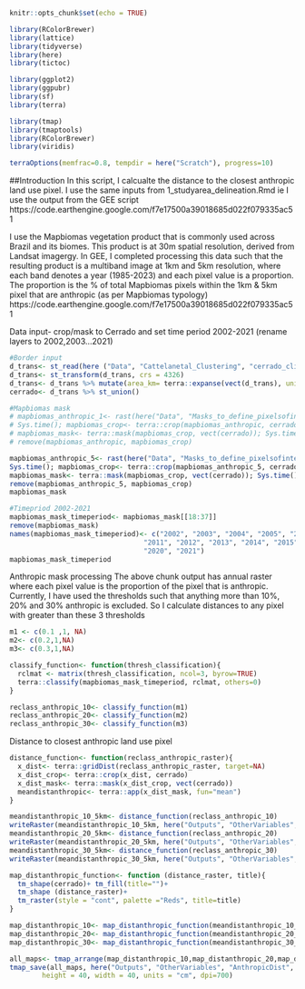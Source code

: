 ```r
knitr::opts_chunk$set(echo = TRUE)
```

```r
library(RColorBrewer)
library(lattice)
library(tidyverse)
library(here)
library(tictoc)

library(ggplot2)
library(ggpubr)
library(sf)
library(terra)

library(tmap)
library(tmaptools)
library(RColorBrewer)
library(viridis)

terraOptions(memfrac=0.8, tempdir = here("Scratch"), progress=10)
```
##Introduction
In this script, I calcualte the distance to the closest anthropic land use pixel.
I use the same inputs from 1_studyarea_delineation.Rmd ie I use the output
from the GEE script https://code.earthengine.google.com/f7e17500a39018685d022f079335ac51

I use the Mapbiomas vegetation product that is commonly used across Brazil and its biomes. 
This product is at 30m spatial resolution, derived from Landsat imagergy. In GEE, I completed 
processing this data such that the resulting product is a multiband image at 1km and 5km resolution,
where each band denotes a year (1985-2023) and each pixel value is a proportion. The 
proportion is the % of total Mapbiomas pixels within the 1km & 5km pixel that are anthropic (as per
Mapbiomas typology)
https://code.earthengine.google.com/f7e17500a39018685d022f079335ac51

Data input- crop/mask to Cerrado and set time period 2002-2021 (rename layers to 2002,2003...2021)
```r
#Border input
d_trans<- st_read(here ("Data", "Cattelanetal_Clustering", "cerrado_climate_zones.shp"))
d_trans<- st_transform(d_trans, crs = 4326)
d_trans<- d_trans %>% mutate(area_km= terra::expanse(vect(d_trans), unit="km"))
cerrado<- d_trans %>% st_union()

#Mapbiomas mask
# mapbiomas_anthropic_1<- rast(here("Data", "Masks_to_define_pixelsofinterest", "mapbiomas_anthropic_mask", "Mapbiomass_anthropic_LULC_mask.tif"))
# Sys.time(); mapbiomas_crop<- terra::crop(mapbiomas_anthropic, cerrado)
# mapbiomas_mask<- terra::mask(mapbiomas_crop, vect(cerrado)); Sys.time()
# remove(mapbiomas_anthropic, mapbiomas_crop)

mapbiomas_anthropic_5<- rast(here("Data", "Masks_to_define_pixelsofinterest", "mapbiomas_anthropic_mask", "Mapbiomass_anthropic_LULC_mask_5km.tif"))
Sys.time(); mapbiomas_crop<- terra::crop(mapbiomas_anthropic_5, cerrado)
mapbiomas_mask<- terra::mask(mapbiomas_crop, vect(cerrado)); Sys.time()
remove(mapbiomas_anthropic_5, mapbiomas_crop)
mapbiomas_mask

#Timepriod 2002-2021
mapbiomas_mask_timeperiod<- mapbiomas_mask[[18:37]]
remove(mapbiomas_mask)
names(mapbiomas_mask_timeperiod)<- c("2002", "2003", "2004", "2005", "2006", "2007", "2008", "2009", "2010",
                                 "2011", "2012", "2013", "2014", "2015", "2016", "2017", "2018", "2019",
                                 "2020", "2021")
mapbiomas_mask_timeperiod
```

Anthropic mask processing
The above chunk output has annual raster where each pixel value is the proportion of the pixel
that is anthropic. Currently, I have used the thresholds such that anything more than
10%, 20% and 30% anthropic is excluded. So I calculate distances to any pixel with greater than
these 3 thresholds 

```r
m1 <- c(0.1 ,1, NA)
m2<- c(0.2,1,NA)
m3<- c(0.3,1,NA)

classify_function<- function(thresh_classification){
  rclmat <- matrix(thresh_classification, ncol=3, byrow=TRUE)
  terra::classify(mapbiomas_mask_timeperiod, rclmat, others=0)
}

reclass_anthropic_10<- classify_function(m1)
reclass_anthropic_20<- classify_function(m2)
reclass_anthropic_30<- classify_function(m3)

```

Distance to closest anthropic land use pixel
```r
distance_function<- function(reclass_anthropic_raster){
  x_dist<- terra::gridDist(reclass_anthropic_raster, target=NA)
  x_dist_crop<- terra::crop(x_dist, cerrado)
  x_dist_mask<- terra::mask(x_dist_crop, vect(cerrado))
  meandistanthropic<- terra::app(x_dist_mask, fun="mean")
}

meandistanthropic_10_5km<- distance_function(reclass_anthropic_10)
writeRaster(meandistanthropic_10_5km, here("Outputs", "OtherVariables", "AnthropicDist", "5km_meandist_10thresholdsanthropicpixel.tif"), overwrite=T)
meandistanthropic_20_5km<- distance_function(reclass_anthropic_20)
writeRaster(meandistanthropic_20_5km, here("Outputs", "OtherVariables", "AnthropicDist", "5km_meandist_20thresholdsanthropicpixel.tif"), overwrite=T)
meandistanthropic_30_5km<- distance_function(reclass_anthropic_30)
writeRaster(meandistanthropic_30_5km, here("Outputs", "OtherVariables", "AnthropicDist", "5km_meandist_30thresholdsanthropicpixel.tif"), overwrite=T)

map_distanthropic_function<- function (distance_raster, title){
  tm_shape(cerrado)+ tm_fill(title="")+
  tm_shape (distance_raster)+
  tm_raster(style = "cont", palette ="Reds", title=title)  
}   

map_distanthropic_10<- map_distanthropic_function(meandistanthropic_10_5km, "Distance to >10%anthropic pixel(m)")
map_distanthropic_20<- map_distanthropic_function(meandistanthropic_20_5km, "Distance to >20%anthropic pixel(m)")
map_distanthropic_30<- map_distanthropic_function(meandistanthropic_30_5km, "Distance to >30%anthropic pixel(m)")

all_maps<- tmap_arrange(map_distanthropic_10,map_distanthropic_20,map_distanthropic_30)  
tmap_save(all_maps, here("Outputs", "OtherVariables", "AnthropicDist", "map_5km_meandist_thresholdsanthropicpixel.png"),
        height = 40, width = 40, units = "cm", dpi=700)
```
